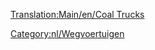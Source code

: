 [[Translation:Main/en/Coal Trucks]]
{{nl/Wegvoertuig|name     = Balogh Kolentruck
  |img      = Balogh_Coal_Truck.png
  |price    = £4.428 (€8.856) 
  |speed    = 30 mph (48 km/h)
  |annual   = £421 (€842)
  |designed = 1935
  |life     = 15
  |capacity = 20 ton kolen
}}
{{nl/Wegvoertuig|name     = Uhl Kolentruck
  |img      = Uhl_Coal_Truck.png
  |price    = £5.248 (€10.496)
  |speed    = 55 mph (88 km/h)
  |annual   = £787 (€1.574)
  |designed = 1975
  |life     = 15
  |capacity = 25 ton kolen
}}
{{nl/Wegvoertuig|name     = DW Kolentruck
  |img      = DW_Coal_Truck.png
  |price    = £5.658 (€11.316) 
  |speed    = 70 mph (112 km/h)
  |annual   = £1.125 (€2.250)
  |designed = 2014
  |life     = 15
  |capacity = 28 ton kolen
}}
[[Category:nl/Wegvoertuigen]]